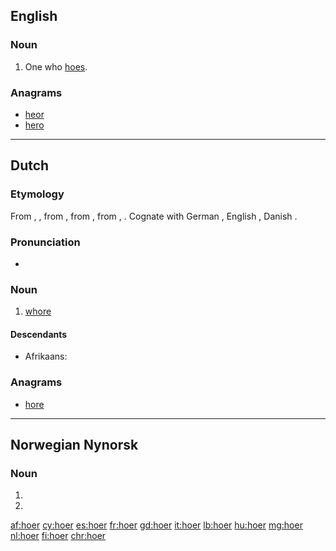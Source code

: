 {{also|hoër}}
==English==

===Noun===
{{en-noun}}

# One who [[hoe]]s.

===Anagrams===
* [[heor#English|heor]]
* [[hero#English|hero]]

----

==Dutch==

===Etymology===
From {{etyl|dum|nl}} {{term|hoere|lang=dum}}, {{term|hoer|lang=dum}}, from {{etyl|odt|nl}} {{m|odt|*huora}}, from {{etyl|gem-pro|nl}} {{m|gem-pro|*hōrǭ}}, from {{etyl|ine-pro|nl}} {{m|ine-pro|*kāro-}}, {{m|ine-pro|*keh₂ro-||dear, loved}}. Cognate with German {{term|Hure|lang=de}}, English {{term|whore|lang=en}}, Danish {{term|hore|lang=da}}.

===Pronunciation===
* {{audio|Nl-hoer.ogg|Audio|lang=nl}}

===Noun===
{{nl-noun|f|-en|hoertje}}

# {{context|derogatory|lang=nl}} [[whore]]

====Descendants====
* Afrikaans: {{l|af|hoor}}

===Anagrams===
* [[hore#Dutch|hore]]

----

==Norwegian Nynorsk==

===Noun===
{{head|nn|noun form|g=f}}

# {{form of|indefinite plural|ho|lang=nn}}
# {{form of|indefinite plural|hoe|lang=nn}}

[[af:hoer]]
[[cy:hoer]]
[[es:hoer]]
[[fr:hoer]]
[[gd:hoer]]
[[it:hoer]]
[[lb:hoer]]
[[hu:hoer]]
[[mg:hoer]]
[[nl:hoer]]
[[fi:hoer]]
[[chr:hoer]]